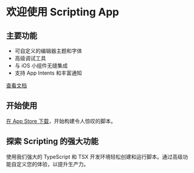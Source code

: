 # 欢迎使用 Scripting App

## 主要功能

-   可自定义的编辑器主题和字体
-   高级调试工具
-   与 iOS 小组件无缝集成
-   支持 App Intents 和丰富通知

[查看文档](/guide/docs/index)

## 开始使用

[在 App Store 下载](https://apps.apple.com/app/apple-store/id6479691128)，开始构建令人惊叹的脚本。

## 探索 Scripting 的强大功能

使用我们强大的 TypeScript 和 TSX 开发环境轻松创建和运行脚本。通过高级功能自定义您的体验，以提升生产力。
